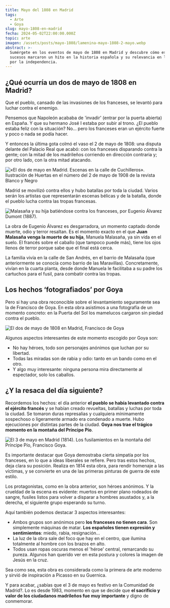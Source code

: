 ```yaml
---
title: Mayo del 1808 en Madrid
tags:
  - Arte
  - Goya
slug: mayo-1808-en-madrid
fecha: 2024-05-02T22:00:00.000Z
topic: arte
imagen: /assets/posts/mayo-1808/lamenina-mayo-1808-2-mayo.webp
abstract: >-
  Sumérgete en los eventos de mayo de 1808 en Madrid y descubre cómo estos
  sucesos marcaron un hito en la historia española y su relevancia en la lucha
  por la independencia.
---
```


## ¿Qué ocurría un dos de mayo de 1808 en Madrid?

Que el pueblo, cansado de las invasiones de los franceses, se levantó para luchar contra el enemigo.

Pensemos que Napoleón acababa de 'invadir' (entrar por la puerta abierta) en España. Y que su hermano José I estaba por subir al trono. ¿El pueblo estaba feliz con la situación? No… pero los franceses eran un ejército fuerte y poco o nada se podía hacer.

Y entonces la última gota colmó el vaso el 2 de mayo de 1808: una disputa delante del Palacio Real que acabó: con los franceses disparando contra la gente; con la mitad de los madrileños corriendo en dirección contraria y; por otro lado, con la otra mitad atacando.

![«El dos de mayo en Madrid. Escenas en la calle de Cuchilleros». Ilustración de Huertas en el número del 2 de mayo de 1908 de la revista Blanco y Negro](/assets/posts/mayo-1808/lamenina-mayo-1808-calle-cuchilleros.webp "«El dos de mayo en Madrid. Escenas en la calle de Cuchilleros». Ilustración de Huertas en el número del 2 de mayo de 1908 de la revista Blanco y Negro")

Madrid se movilizó contra ellos y hubo batallas por toda la ciudad. Varios serán los artistas que representarán escenas bélicas y de la batalla, donde el pueblo lucha contra las tropas francesas.

![Malasaña y su hija batiéndose contra los franceses, por Eugenio Álvarez Dumont (1887).](/assets/posts/mayo-1808/lamenina-mayo-1808-malasana-contra-franceses.webp "Malasaña y su hija batiéndose contra los franceses, por Eugenio Álvarez Dumont (1887).")

La obra de Eugenio Álvarez es desgarradora, un momento captado donde muerte, odio y terror resaltan. Es el momento exacto en el que **Juan Malasaña venga la muerte de su hija**, Manuela Malasaña, ya sin vida en el suelo. El francés sobre el caballo (que tampoco puede más), tiene los ojos llenos de terror porque sabe que el final está cerca.

La familia vivía en la calle de San Andrés, en el barrio de Malasaña (que anteriormente se conocía como barrio de las Maravillas). Concretamente, vivían en la cuarta planta, desde donde Manuela le facilitaba a su padre los cartuchos para el fusil, para combatir contra las tropas.

## Los hechos ‘fotografiados’ por Goya

Pero si hay una obra reconocible sobre el levantamiento seguramente sea la de Francisco de Goya. En esta obra asistimos a una fotografía de un momento concreto: en la Puerta del Sol los mamelucos cargaron sin piedad contra el pueblo.

![El dos de mayo de 1808 en Madrid, Francisco de Goya](/assets/posts/mayo-1808/lamenina-mayo-1808-2-mayo.webp "El dos de mayo de 1808 en Madrid, Francisco de Goya")

Algunos aspectos interesantes de este momento escogido por Goya son:

* No hay héroes, todo son personajes anónimos que luchan por su libertad.
* Todas las miradas son de rabia y odio: tanto en un bando como en el otro.
* Y algo muy interesante: ninguna persona mira directamente al espectador, solo los caballos.

## ¿Y la resaca del día siguiente?

Recordemos los hechos: el día anterior **el pueblo se había levantado contra el ejército francés** y se habían creado revueltas, batallas y luchas por toda la ciudad. Se tomaron duras represalias y cualquiera mínimamente sospechoso o ligeramente armado era condenado a muerte. Hubo ejecuciones por distintas partes de la ciudad. **Goya nos trae el trágico momento en la montaña del Príncipe Pío**.

![El 3 de mayo en Madrid (1814). Los fusilamientos en la montaña del Príncipe Pío, Francisco Goya.](/assets/posts/mayo-1808/lamenina-mayo-1808-fusilamientos-3-mayo.webp "El 3 de mayo en Madrid (1814). Los fusilamientos en la montaña del Príncipe Pío, Francisco Goya.")

Es importante destacar que Goya demostraba cierta simpatía por los franceses, en lo que a ideas liberales se refiere. Pero tras estos hechos, deja clara su posición. Realiza en 1814 esta obra, para rendir homenaje a las víctimas, y se convierte en una de las primeras pinturas de guerra de este estilo.

Los protagonistas, como en la obra anterior, son héroes anónimos. Y la crueldad de la escena es evidente: muertos en primer plano rodeados de sangre, fusiles listos para volver a disparar a hombres asustados y, a la derecha, el siguiente grupo esperando su turno.

Aquí también podemos destacar 3 aspectos interesantes:

* Ambos grupos son anónimos pero **los franceses no tienen cara**. Son simplemente máquinas de matar. **Los españoles tienen expresión y sentimientos**: miedo, rabia, resignación...
* La luz de la obra sale del foco que hay en el centro, que ilumina totalmente al hombre con los brazos en alto.
* Todos usan ropas oscuras menos el 'héroe' central, remarcando su pureza. Algunos han querido ver en esta postura y colores la imagen de Jesús en la cruz.

Sea como sea, esta obra es considerada como la primera de arte moderno y sirvió de inspiración a Picasso en su Guernica.

Y para acabar, ¿sabías que el 3 de mayo es festivo en la Comunidad de Madrid?. Lo es desde 1983, momento en que se decide que **el sacrificio y valor de los ciudadanos madrileños fue muy importante** y digno de conmemorar.
